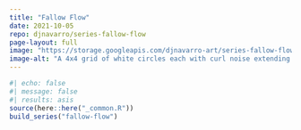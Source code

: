 ```yaml
---
title: "Fallow Flow"
date: 2021-10-05
repo: djnavarro/series-fallow-flow
page-layout: full
image: "https://storage.googleapis.com/djnavarro-art/series-fallow-flow/800/fallow-flow_10_pos1006-seed1160.png"
image-alt: "A 4x4 grid of white circles each with curl noise extending from them against a pink background"
---
```

   
::: {.grid}
  
```r
#| echo: false
#| message: false
#| results: asis
source(here::here("_common.R"))
build_series("fallow-flow")
```
   
:::
   
